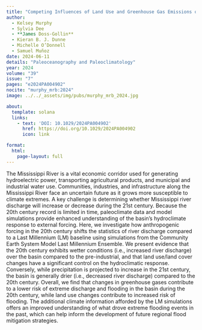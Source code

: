```yaml
---
title: "Competing Influences of Land Use and Greenhouse Gas Emissions on Mississippi River Basin Hydroclimate Simulated Over the Last Millennium"
author:
  - Kelsey Murphy
  - Sylvia Dee
  - **James Doss-Gollin**
  - Kieran B. J. Dunne
  - Michelle O’Donnell
  - Samuel Muñoz
date: 2024-06-11
details: "Paleoceanography and Paleoclimatology"
year: 2024
volume: "39"
issue: "7"
pages: "e2024PA004902"
nocite: "murphy_mrb:2024"
image: ../../_assets/img/pubs/murphy_mrb_2024.jpg

about:
  template: solana
  links:
    - text: 'DOI: 10.1029/2024PA004902'
      href: https://doi.org/10.1029/2024PA004902
      icon: link

format:
  html:
    page-layout: full
---
```


The Mississippi River is a vital economic corridor used for generating hydroelectric power, transporting agricultural products, and municipal and industrial water use. Communities, industries, and infrastructure along the Mississippi River face an uncertain future as it grows more susceptible to climate extremes. A key challenge is determining whether Mississippi river discharge will increase or decrease during the 21st century. Because the 20th century record is limited in time, paleoclimate data and model simulations provide enhanced understanding of the basin's hydroclimate response to external forcing. Here, we investigate how anthropogenic forcing in the 20th century shifts the statistics of river discharge compared to a Last Millennium (LM) baseline using simulations from the Community Earth System Model Last Millennium Ensemble. We present evidence that the 20th century exhibits wetter conditions (i.e., increased river discharge) over the basin compared to the pre-industrial, and that land use/land cover changes have a significant control on the hydroclimatic response. Conversely, while precipitation is projected to increase in the 21st century, the basin is generally drier (i.e., decreased river discharge) compared to the 20th century. Overall, we find that changes in greenhouse gases contribute to a lower risk of extreme discharge and flooding in the basin during the 20th century, while land use changes contribute to increased risk of flooding. The additional climate information afforded by the LM simulations offers an improved understanding of what drove extreme flooding events in the past, which can help inform the development of future regional flood mitigation strategies.

:::{#bibliography}
:::